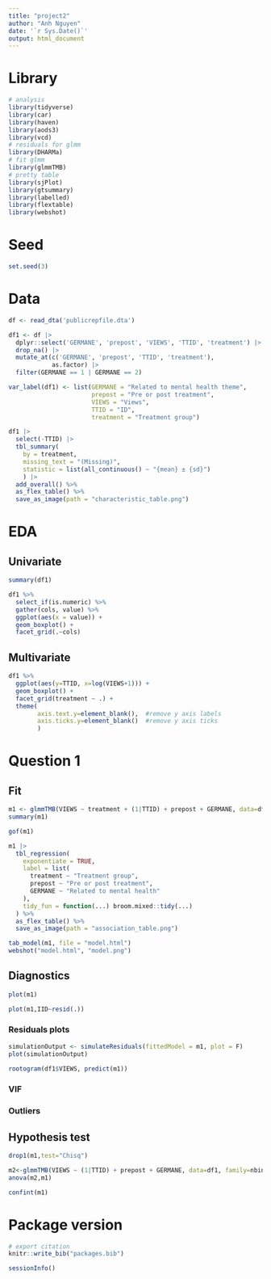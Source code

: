 ```yaml
---
title: "project2"
author: "Anh Nguyen"
date: '`r Sys.Date()`'
output: html_document
---
```


# Library

```r
# analysis
library(tidyverse)
library(car)
library(haven)
library(aods3)
library(vcd)
# residuals for glmm
library(DHARMa)
# fit glmm
library(glmmTMB)
# pretty table
library(sjPlot)
library(gtsummary)
library(labelled)
library(flextable)
library(webshot)
```

# Seed

```r
set.seed(3)
```

# Data

```r
df <- read_dta('publicrepfile.dta')
```

```r
df1 <- df |> 
  dplyr::select('GERMANE', 'prepost', 'VIEWS', 'TTID', 'treatment') |>
  drop_na() |>
  mutate_at(c('GERMANE', 'prepost', 'TTID', 'treatment'), 
            as.factor) |>
  filter(GERMANE == 1 | GERMANE == 2)
```

```r
var_label(df1) <- list(GERMANE = "Related to mental health theme",
                       prepost = "Pre or post treatment",
                       VIEWS = "Views",
                       TTID = "ID",
                       treatment = "Treatment group")
```

```r
df1 |>
  select(-TTID) |>
  tbl_summary(
    by = treatment,
    missing_text = "(Missing)",
    statistic = list(all_continuous() ~ "{mean} ± {sd}")
    ) |> 
  add_overall() %>%
  as_flex_table() %>% 
  save_as_image(path = "characteristic_table.png")
```

# EDA

## Univariate

```r
summary(df1)
```

```r
df1 %>% 
  select_if(is.numeric) %>%  
  gather(cols, value) %>%  
  ggplot(aes(x = value)) + 
  geom_boxplot() + 
  facet_grid(.~cols)
```

## Multivariate

```r
df1 %>%
  ggplot(aes(y=TTID, x=log(VIEWS+1))) +
  geom_boxplot() +
  facet_grid(treatment ~ .) +
  theme(
        axis.text.y=element_blank(),  #remove y axis labels
        axis.ticks.y=element_blank()  #remove y axis ticks
        )
```



# Question 1

## Fit

```r
m1 <- glmmTMB(VIEWS ~ treatment + (1|TTID) + prepost + GERMANE, data=df1, family=nbinom1)
summary(m1)
```

```r
gof(m1)
```


```r
m1 |>
  tbl_regression(
    exponentiate = TRUE,
    label = list(
      treatment ~ "Treatment group",
      prepost ~ "Pre or post treatment",
      GERMANE ~ "Related to mental health"
    ), 
    tidy_fun = function(...) broom.mixed::tidy(...)
  ) %>%
  as_flex_table() %>% 
  save_as_image(path = "association_table.png")
```

```r
tab_model(m1, file = "model.html")
webshot("model.html", "model.png")
```



## Diagnostics

```r
plot(m1)

plot(m1,IID~resid(.))
```


### Residuals plots

```r
simulationOutput <- simulateResiduals(fittedModel = m1, plot = F)
plot(simulationOutput)
```


```r
rootogram(df1$VIEWS, predict(m1))
```


### VIF

### Outliers

## Hypothesis test


```r
drop1(m1,test="Chisq")
```

```r
m2<-glmmTMB(VIEWS ~ (1|TTID) + prepost + GERMANE, data=df1, family=nbinom1)
anova(m2,m1)
```

```r
confint(m1)
```


# Package version 

```r
# export citation 
knitr::write_bib("packages.bib")
```


```r
sessionInfo()
```

